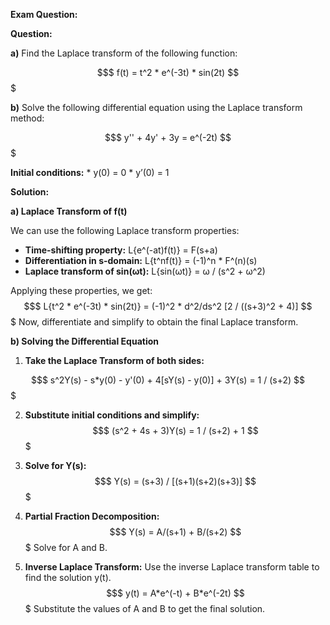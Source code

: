 **Exam Question:**

**Question:**

**a)** Find the Laplace transform of the following function:

$$$
f(t) = t^2 * e^(-3t) * sin(2t)
$$$

**b)** Solve the following differential equation using the Laplace transform method:

$$$
y'' + 4y' + 3y = e^(-2t)
$$$

**Initial conditions:**
* y(0) = 0
* y'(0) = 1

**Solution:**

**a) Laplace Transform of f(t)**

We can use the following Laplace transform properties:

* **Time-shifting property:** L{e^(-at)f(t)} = F(s+a)
* **Differentiation in s-domain:** L{t^nf(t)} = (-1)^n * F^(n)(s)
* **Laplace transform of sin(ωt):** L{sin(ωt)} = ω / (s^2 + ω^2)

Applying these properties, we get:
$$$
L{t^2 * e^(-3t) * sin(2t)} = (-1)^2 * d^2/ds^2 [2 / ((s+3)^2 + 4)]
$$$
Now, differentiate and simplify to obtain the final Laplace transform.

**b) Solving the Differential Equation**

1. **Take the Laplace Transform of both sides:**

$$$
s^2Y(s) - s*y(0) - y'(0) + 4[sY(s) - y(0)] + 3Y(s) = 1 / (s+2)
$$$

2. **Substitute initial conditions and simplify:**
$$$
(s^2 + 4s + 3)Y(s) = 1 / (s+2) + 1
$$$

3. **Solve for Y(s):**
$$$
Y(s) = (s+3) / [(s+1)(s+2)(s+3)]
$$$

4. **Partial Fraction Decomposition:**
$$$
Y(s) = A/(s+1) + B/(s+2)
$$$
Solve for A and B.

5. **Inverse Laplace Transform:**
Use the inverse Laplace transform table to find the solution y(t).
$$$
y(t) = A*e^(-t) + B*e^(-2t)
$$$
Substitute the values of A and B to get the final solution.
